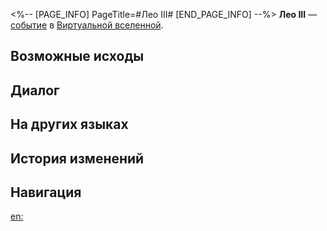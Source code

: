 <%-- [PAGE_INFO]
PageTitle=#Лео III#
[END_PAGE_INFO] --%>
{{Дополнить}}
{{ВВ Событие Инфобокс
|id                 = 11901-2
|Название           = 
|Изображение        = Событие ВВ Близнецы.png
|Испытание_в_вв     = Неизвестно
|Испытание_в_рое    = Неизвестно
|Испытание_в_зиш    = Неизвестно
|Испытание_в_рв     = 
|Испытание_в_облнеп = Неизвестно
|Требования         = 
|Пред               = 
|След               = 
|Упоминания         = 
|Порядок            = 084
|Порядок_рв         = 
}}
'''Лео III''' — [[Виртуальная вселенная/События|событие]] в [[Виртуальная вселенная|Виртуальной вселенной]].

==Возможные исходы==
{{Возможные исходы
|Выбор_1 = Избавиться от этих надоедливых соседей
|Результат_1 = Вступить в тяжёлый бой и получить за победу благословения 3★: 1, диковины: 2.
|Путь_1   = Эрудиция
|Режимы_1  = зиш

|Выбор_2 = Смешать две личности в одну
|Результат_2 = Переключиться на личность Салео и получить случайное благословение.
|Путь_2   = Небытие
|Режимы_2  = рой

|Выбор_3 = Выбрать Лео
|Результат_3 = Отказаться от диковины и получить благословение 2★.
|Режимы_3  = вв,зиш,рой

|Выбор_4 = Выбрать Лео
|Результат_4 = Отказаться от случайной диковины и получить случайные компоненты 1-2★: 4.
|Режимы_4  = облнеп

|Выбор_5 = Выпустить Салео
|Результат_5 = Перезагрузить личности Салео и Лео.
}}

==Диалог==
{{Диалог Начало}}
:{{tx}}
{{Диалог Конец}}

==На других языках==
{{На других языках
|en   = Leo (III)
|zhs  = 里奥（其三）
|zht  = 李奧（其三）
|ja   = リオ（その3）
|ko   = 레오 (3)
|es   = Leo (III)
|fr   = Leo (III)
|ru   = Лео III
|th   = Leo (3)
|vi   = Leo (3)
|de   = Leo (Teil 3)
|id   = Leo (Bag. 3)
|pt   = Leo (III)
}}

==История изменений==
{{История изменений|3.5}}

==Навигация==
{{События ВВ Навбокс}}

[[en:]]